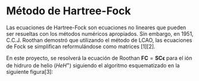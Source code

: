 # Método de Hartree-Fock

Las ecuaciones de Hartree-Fock son ecuaciones no lineares que pueden ser resueltas con los métodos numéricos apropiados. Sin embargo, en 1951, C.C.J. Roothan demostró que utilizando el método de LCAO, las ecuaciones de Fock se simplifican reformulándose como matrices [1][2].

En este proyecto, se resolverá la ecuación de Roothan $\textbf{F}\textbf{C}=\textbf{S}\textbf{C}\pmb{\epsilon}$ para el ión de hidruro de helio ($HeH^{+}$) siguiendo el algoritmo esquematizado en la siguiente figura[3]: